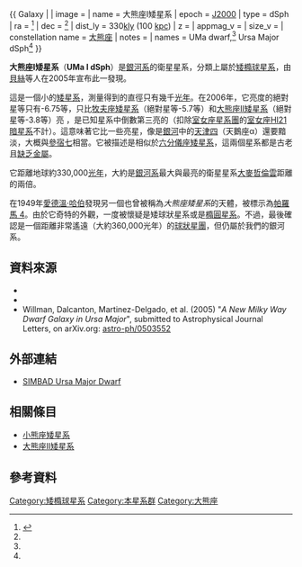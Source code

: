{{ Galaxy |
| image = 
| name = 大熊座I矮星系
| epoch = [[J2000|J2000]]
| type = dSph
| ra = {{RA|10|34|52.8}}<ref name="ned">{{cite web
  | title=NASA/IPAC Extragalactic Database
  | work=Results for Ursa Major dSph
  | url=http://nedwww.ipac.caltech.edu/
  | accessdate=2006-11-27
  | archive-date=2011-05-14
  | archive-url=https://web.archive.org/web/20110514100451/http://nedwww.ipac.caltech.edu/
  | dead-url=no
  }}</ref>
| dec = {{DEC|+51|55|12}}<ref name="ned" />
| dist_ly = 330[[光年|kly]] (100 [[秒差距|kpc]])
| z = 
| appmag_v = 
| size_v = 
| constellation name = [[大熊座|大熊座]]
| notes = 
| names = UMa dwarf,<ref name="ned" /> Ursa Major dSph<ref name="ned" />
}}

'''大熊座I矮星系'''（'''UMa I dSph'''）是[[銀河系|銀河系]]的衛星星系，分類上屬於[[矮橢球星系|矮橢球星系]]，由[[Beth_Willman|貝絲]]等人在2005年宣布此一發現。 

這是一個小的[[矮星系|矮星系]]，測量得到的直徑只有幾千[[光年|光年]]。在2006年，它亮度的絕對星等只有-6.75等，只比[[牧夫座矮星系|牧夫座矮星系]]（絕對星等-5.7等）和[[大熊座II矮星系|大熊座II矮星系]]（絕對星等-3.8等）亮 ，是已知星系中倒數第三亮的（扣除[[室女座星系團|室女座星系團]]的[[室女座HI21|室女座HI21]][[暗星系|暗星系]]不計）。這意味著它比一些亮星，像是[[銀河|銀河]]中的[[天津四|天津四]]（天鵝座α）還要黯淡，大概與[[參宿七|參宿七]]相當。它被描述是相似於[[六分儀座矮星系|六分儀座矮星系]]，這兩個星系都是古老且[[金屬量|缺乏金屬]]。

它距離地球約330,000[[光年|光年]]，大約是[[銀河系|銀河系]]最大與最亮的衛星星系[[大麥哲倫雲|大麥哲倫雲]]距離的兩倍。

在1949年[[愛德溫·哈伯|愛德溫·哈伯]]發現另一個也曾被稱為''大熊座矮星系''的天體，被標示為[[帕羅馬_4|帕羅馬 4]]。由於它奇特的外觀，一度被懷疑是矮球狀星系或是[[矮橢圓星系|橢圓星系]]。不過，最後確認是一個距離非常遙遠（大約360,000光年）的[[球狀星團|球狀星團]]，但仍屬於我們的銀河系。

== 資料來源 ==

* {{cite news | last=Croswell | first=Ken | title=The Milky Way's newest satellite | date=16 April 2005 | publisher=Astronomy.com | url=http://astronomy.com/default.aspx?c=a&id=3013 | accessdate=2008-02-04 | archive-date=2005-04-04 | archive-url=https://web.archive.org/web/20050404110923/http://www.astronomy.com/default.aspx?c=a&id=3013 | dead-url=no }}
* {{cite web | title=Ursa Major Dwarf, Palomar 4 | work=Milky Way Globular Clusters | url=http://www.seds.org/~spider/spider/MWGC/pal04.html | accessdate=April 16, 2005 | deadurl=yes | archiveurl=https://web.archive.org/web/20050408141516/http://www.seds.org/~spider/spider/MWGC/pal04.html | archivedate=2005年4月8日 }}
* Willman, Dalcanton, Martinez-Delgado, et al. (2005) "''A New Milky Way Dwarf Galaxy in Ursa Major''", submitted to Astrophysical Journal Letters, on arXiv.org: [http://arxiv.org/abs/astro-ph/0503552 astro-ph/0503552]{{Wayback|url=http://arxiv.org/abs/astro-ph/0503552 |date=20151212194857 }}

== 外部連結 ==
* [http://simbad.u-strasbg.fr/sim-id.pl?protocol=html&Ident=Ursa+Major+Dwarf SIMBAD Ursa Major Dwarf]

== 相關條目 ==
* [[小熊座矮星系|小熊座矮星系]]
* [[大熊座II矮星系|大熊座II矮星系]]

== 參考資料 ==

{{Reflist}}

{{銀河}}
{{本星系群}}

[[Category:矮橢球星系|Category:矮橢球星系]]
[[Category:本星系群|Category:本星系群]]
[[Category:大熊座|Category:大熊座]]